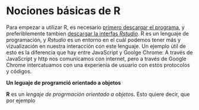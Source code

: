 # Nociones básicas de R

Para empezar a utilizar R, es necesario [primero descargar el programa](https://cran.r-project.org/bin/windows/base/ "Descarga R directamente desde CRAN"), y preferiblemente tambien [descargar la interfas *Rstudio*](https://www.rstudio.com/products/rstudio/download/ "Descarga la interfáz de Rstudio"). R es un lenguaje de programación, y *Rstudio* es un entorno en el cuál podemos tener más y vizualización en nuestra interacción con este lenguaje. Un ejemplo útil de esto es la diferencia que hay entre JavaScript y Goolge Chrome: A través de JavaScript y http nos comunicamos con internet, pero a través de Google Chrome intercatuamos con una experienia de usuario con estos protocolos y códigos.

**Un leguaje de programció orientado a objetos**

**R** es un *lengaje de progrmación orientado a objetos**.*** Esto quiere decir, que por ejemplo

```r

```
